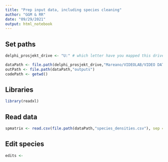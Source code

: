 ```yaml
---
title: "Prep input data, including species cleaning"
author: "GGM & RR"
date: "09/29/2021"
output: html_notebook
---
```


## Set paths
```r
delphi_prosjekt_drive <- "U:" # which letter have you mapped this drive to?

dataPath <- file.path(delphi_prosjekt_drive,"Mareano/VIDEOLAB/VIDEO DATA/200m_scale_species_by_sample/Data_Delivery_2021")
outPath <- file.path(dataPath,"outputs")
codePath <- getwd()
```

## Libraries
```r
library(readxl)
```

## Read data
```r
spmatrix <- read.csv(file.path(dataPath,"species_densities.csv"), sep ="|")
```

## Edit species
```r
edits <- 
```

